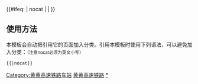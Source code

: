 {{铁道路线|
|lua=1
| 模板名稱 = 黄黄高速铁路
| 名称 = [[黄黄高速铁路]]
| 代表色 = #0033c9
| Logo = [[File:China Railways.svg|17px]]
| 背景颜色 = #FFFFFF
| 车站列表 = %（←[[武黄城际铁路]]）% ~ 黄冈东 ~ 浠水南 ~ 蕲春南 ~ 武穴北 ~ 黄梅东 ~ %（[[合安九客运专线]]→）%
}}
<includeonly>{{#ifeq: {{{1}}} | nocat | <!--空--> | [[Category:黄黄高速铁路车站]] }}</includeonly><noinclude>

==使用方法==
本模板会自动把引用它的页面加入分类。引用本模板时使用下列语法，可以避免加入分类：<small>（注意nocat必须为英文小写）</small>
 <nowiki>{{</nowiki>{{PAGENAME}}<nowiki>|nocat}}</nowiki>
[[Category:中国铁路路线模板|黄黄高速铁路]]
[[Category:黄黄高速铁路车站|*]]
</noinclude>